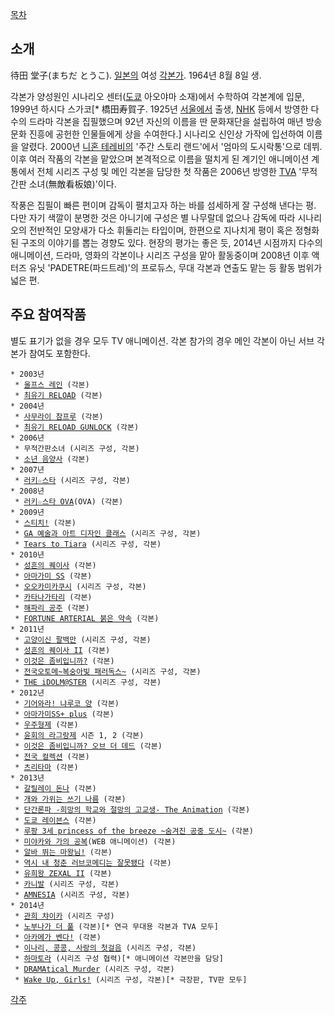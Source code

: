 [[목차]]

== 소개 ==
待田 堂子(まちだ とうこ). [[일본]]의 여성 [[각본가]]. 1964년 8월 8일 생. 

각본가 양성원인 시나리오 센터([[도쿄]] 아오야마 소재)에서 수학하여 각본계에 입문, 1999년 하시다 스가코[* 橋田寿賀子. 1925년 [[서울]]에서 출생, [[NHK]] 등에서 방영한 다수의 드라마 각본을 집필했으며 92년 자신의 이름을 딴 문화재단을 설립하여 매년 방송문화 진흥에 공헌한 인물들에게 상을 수여한다.] 시나리오 신인상 가작에 입선하여 이름을 알렸다. 2000년 [[니혼 테레비]]의 '주간 스토리 랜드'에서 '엄마의 도시락통'으로 데뷔. 이후 여러 작품의 각본을 맡았으며 본격적으로 이름을 떨치게 된 계기인 애니메이션 계통에서 전체 시리즈 구성 및 메인 각본을 담당한 첫 작품은 2006년 방영한 [[TVA]] '무적 간판 소녀(無敵看板娘)'이다.

작풍은 집필이 빠른 편이며 감독이 펼치고자 하는 바를 섬세하게 잘 구성해 낸다는 평. 다만 자기 색깔이 분명한 것은 아니기에 구성은 별 나무랄데 없으나 감독에 따라 시나리오의 전반적인 모양새가 다소 휘둘리는 타입이며, 한편으로 지나치게 평이 혹은 정형화된 구조의 이야기를 뽑는 경향도 있다. 현장의 평가는 좋은 듯, 2014년 시점까지 다수의 애니메이션, 드라마, 영화의 각본이나 시리즈 구성을 맡아 활동중이며 2008년 이후 액터즈 유닛 'PADETRE(파드트레)'의 프로듀스, 무대 각본과 연출도 맡는 등 활동 범위가 넓은 편.

== 주요 참여작품 ==
별도 표기가 없을 경우 모두 TV 애니메이션. 각본 참가의 경우 메인 각본이 아닌 서브 각본가 참여도 포함한다.

 * 2003년
  * [[울프스 레인]] (각본)
  * [[최유기#s-5.1|최유기 RELOAD]] (각본)
 * 2004년
  * [[사무라이 참프루]] (각본)
  * [[최유기#s-5.1|최유기 RELOAD GUNLOCK]] (각본)
 * 2006년
  * 무적간판소녀 (시리즈 구성, 각본)
  * [[소년 음양사]] (각본)
 * 2007년
  * [[러키☆스타#s-2|러키☆스타]] (시리즈 구성, 각본)
 * 2008년
  * [[러키☆스타#s-2|러키☆스타 OVA]](OVA) (각본)
 * 2009년
  * [[스티치!]] (각본)
  * [[GA 예술과 아트 디자인 클래스]] (시리즈 구성, 각본)
  * [[Tears to Tiara]] (시리즈 구성, 각본)
 * 2010년
  * [[성흔의 퀘이사#s-2.2|성흔의 퀘이사]] (각본)
  * [[아마가미 SS]] (각본)
  * [[오오카미카쿠시#s-6|오오카미카쿠시]] (시리즈 구성, 각본)
  * [[칼 이야기#s-3.1|카타나가타리]] (각본)
  * [[해파리 공주#s-3|해파리 공주]] (각본)
  * [[Fortune Arterial#s-4|FORTUNE ARTERIAL 붉은 약속]] (각본)
 * 2011년
  * [[고양이신 팔백만]] (시리즈 구성, 각본)
  * [[성흔의 퀘이사#s-2.2|성흔의 퀘이사 II]] (각본)
  * [[이것은 좀비입니까?]] (각본)
  * [[전국오토메#s-2|전국오토메~복숭아빛 패러독스~]] (시리즈 구성, 각본)
  * [[아이돌 마스터/애니메이션|THE iDOLM@STER]] (시리즈 구성, 각본)
 * 2012년 
  * [[기어와라! 냐루코 양/애니메이션|기어와라! 냐루코 양]] (각본)
  * [[아마가미 SS#s-3|아마가미SS+ plus]] (각본)
  * [[우주형제#s-3|우주형제]] (각본)
  * [[윤회의 라그랑제]] 시즌 1, 2 (각본)
  * [[이것은 좀비입니까?|이것은 좀비입니까? 오브 더 데드]] (각본)
  * [[전국 컬렉션#s-2.1|전국 컬렉션]] (각본)
  * [[츠리타마]] (각본)
 * 2013년
  * [[갈릴레이 돈나]] (각본)
  * [[개와 가위는 쓰기 나름#s-5.3|개와 가위는 쓰기 나름]] (각본)
  * [[단간론파 -희망의 학교와 절망의 고교생- The Animation]] (각본)
  * [[도쿄 레이븐스#s-2.1|도쿄 레이븐스]] (각본)
  * [[루팡 3세 princess of the breeze ~숨겨진 공중 도시~]] (각본)
  * [[러키☆스타#s-5.2|미야카와 가의 공복]](WEB 애니메이션) (각본)
  * [[알바 뛰는 마왕님!#s-3.2|알바 뛰는 마왕님!]] (각본)
  * [[역시 내 청춘 러브코메디는 잘못됐다#s-6.4|역시 내 청춘 러브코메디는 잘못됐다]] (각본)
  * [[유희왕 ZEXAL|유희왕 ZEXAL II]] (각본)
  * [[카니발(만화)|카니발]] (시리즈 구성, 각본)
  * [[암네시아(여성향 게임)#s-3.2|AMNESIA]] (시리즈 구성, 각본)
 * 2014년
  * [[관희 챠이카#s-6|관희 챠이카]] (시리즈 구성)
  * [[노부나가 더 풀]] (각본)[* 연극 무대용 각본과 TVA 모두]
  * [[아카메가 벤다!#s-5|아카메가 벤다!]] (각본)
  * [[이나리, 콩콩, 사랑의 첫걸음#s-4.1|이나리, 콩콩, 사랑의 첫걸음]] (시리즈 구성, 각본)
  * [[하마토라]] (시리즈 구성 협력)[* 애니메이션 각본만을 담당]
  * [[DRAMAtical Murder]] (시리즈 구성, 각본)
  * [[Wake Up, Girls!]] (시리즈 구성, 각본)[* 극장판, TV판 모두]

[[각주]]

